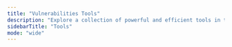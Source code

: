 ```yaml
---
title: "Vulnerabilities Tools"
description: "Explore a collection of powerful and efficient tools in the Vulnerabilities category to enhance your productivity and security."
sidebarTitle: "Tools"
mode: "wide"
---
```



<CardGroup cols={2}>

  <ToolCard
    cardTitle="bypass-403"
    description="Go script for bypassing 403 forbidden"
    iframeUrl="https://editor.staging.trickest.io/preview?workflow_url=https://trickest-public-workflow.s3.eu-central-1.amazonaws.com/e05a8a0c-f306-4992-93c7-82e4b0ab9c7d.json"
    href="/library/vulnerabilities/tools/bypass-403"
    category="Vulnerabilities"
  />

  <ToolCard
    cardTitle="commix"
    description="Commix (short for [comm]and [i]njection e[x]ploiter) is an open-source penetration testing tool, written by Anastasios Stasinopoulos (@ancst), that automates the detection and exploitation of command injection vulnerabilities."
    iframeUrl="https://editor.staging.trickest.io/preview?workflow_url=https://trickest-public-workflow.s3.eu-central-1.amazonaws.com/2397691f-f0ff-4b9a-855e-c0e67b47ff7e.json"
    href="/library/vulnerabilities/tools/commix"
    category="Vulnerabilities"
  />

  <ToolCard
    cardTitle="cookiemonster"
    description="CookieMonster helps you detect and abuse vulnerable implementations of stateless sessions."
    iframeUrl="https://editor.staging.trickest.io/preview?workflow_url=https://trickest-public-workflow.s3.eu-central-1.amazonaws.com/1c4f1671-a8a3-4873-bff6-c572d476fcf9.json"
    href="/library/vulnerabilities/tools/cookiemonster"
    category="Vulnerabilities"
  />

  <ToolCard
    cardTitle="corstest"
    description="CORStest is a Python 3 tool to find Cross-Origin resource Sharing (CORS) misconfiguration"
    iframeUrl="https://editor.staging.trickest.io/preview?workflow_url=https://trickest-public-workflow.s3.eu-central-1.amazonaws.com/ca2818a7-c158-4e54-a433-7ec72cd1088f.json"
    href="/library/vulnerabilities/tools/corstest"
    category="Vulnerabilities"
  />

  <ToolCard
    cardTitle="crlfmap"
    description="CRLFMap is a tool to find HTTP Splitting vulnerabilities"
    iframeUrl="https://editor.staging.trickest.io/preview?workflow_url=https://trickest-public-workflow.s3.eu-central-1.amazonaws.com/32ae7262-d4b6-4227-b2a1-253ff4cc7fe9.json"
    href="/library/vulnerabilities/tools/crlfmap"
    category="Vulnerabilities"
  />

  <ToolCard
    cardTitle="cve-2018-15473"
    description="Multi-threaded, IPv6 aware, wordlists/single-user username enumeration via CVE-2018-15473"
    iframeUrl="https://editor.staging.trickest.io/preview?workflow_url=https://trickest-public-workflow.s3.eu-central-1.amazonaws.com/537fcc65-4226-4d6d-8849-60fc86090318.json"
    href="/library/vulnerabilities/tools/cve-2018-15473"
    category="Vulnerabilities"
  />

  <ToolCard
    cardTitle="cve-2023-3519-inspector"
    description="Accurately fingerprint and detect vulnerable versions of Netscaler / Citrix ADC to CVE-2023-3519"
    iframeUrl="https://editor.staging.trickest.io/preview?workflow_url=https://trickest-public-workflow.s3.eu-central-1.amazonaws.com/e66b634a-e268-4c96-ae6a-1ebc51a167ca.json"
    href="/library/vulnerabilities/tools/cve-2023-3519-inspector"
    category="Vulnerabilities"
  />

  <ToolCard
    cardTitle="dalfox"
    description="DalFox is a fast, powerful parameter analysis and XSS scanner, based on a golang/DOM parser."
    iframeUrl="https://editor.staging.trickest.io/preview?workflow_url=https://trickest-public-workflow.s3.eu-central-1.amazonaws.com/02d04663-2cb0-4828-840e-fa3c22c1bdb6.json"
    href="/library/vulnerabilities/tools/dalfox"
    category="Vulnerabilities"
  />

  <ToolCard
    cardTitle="dnsreaper"
    description="subdomain takeover tool for attackers, bug bounty hunters and the blue team!"
    iframeUrl="https://editor.staging.trickest.io/preview?workflow_url=https://trickest-public-workflow.s3.eu-central-1.amazonaws.com/4d310e43-d860-4b78-8833-640bd6248fc2.json"
    href="/library/vulnerabilities/tools/dnsreaper"
    category="Vulnerabilities"
  />

  <ToolCard
    cardTitle="dsss"
    description="Damn Small SQLi Scanner (DSSS) is a fully functional SQL injection vulnerability scanner (supporting GET and POST parameters) written in under 100 lines of code. As of optional settings it supports HTTP proxy together with HTTP header values User-Agent, Referer and Cookie."
    iframeUrl="https://editor.staging.trickest.io/preview?workflow_url=https://trickest-public-workflow.s3.eu-central-1.amazonaws.com/f92846f0-8a14-4577-b5a6-a04bc70ede08.json"
    href="/library/vulnerabilities/tools/dsss"
    category="Vulnerabilities"
  />

  <ToolCard
    cardTitle="dsxs"
    description="Damn Small XSS Scanner (DSXS) is a fully functional Cross-site scripting vulnerability scanner (supporting GET and POST parameters) written in under 100 lines of code."
    iframeUrl="https://editor.staging.trickest.io/preview?workflow_url=https://trickest-public-workflow.s3.eu-central-1.amazonaws.com/a0aefed3-8323-4c4f-8ed9-0d90ecfdc86e.json"
    href="/library/vulnerabilities/tools/dsxs"
    category="Vulnerabilities"
  />

  <ToolCard
    cardTitle="fdsploit"
    description="FDsploit can be used to discover and exploit Local/Remote File Inclusion and directory traversal vulnerabilities automatically."
    iframeUrl="https://editor.staging.trickest.io/preview?workflow_url=https://trickest-public-workflow.s3.eu-central-1.amazonaws.com/558bbf22-3335-424f-93dd-f580f994a4e6.json"
    href="/library/vulnerabilities/tools/fdsploit"
    category="Vulnerabilities"
  />

  <ToolCard
    cardTitle="find-gh-poc"
    description="Find CVE PoCs on GitHub"
    iframeUrl="https://editor.staging.trickest.io/preview?workflow_url=https://trickest-public-workflow.s3.eu-central-1.amazonaws.com/6dc1d58b-b31f-48f9-9f31-459ec499c1a2.json"
    href="/library/vulnerabilities/tools/find-gh-poc"
    category="Vulnerabilities"
  />

  <ToolCard
    cardTitle="findom-xss"
    description="FinDOM-XSS with file input. FinDOM-XSS is a tool that allows you to finding for possible and/ potential DOM based XSS vulnerability in a fast manner."
    iframeUrl="https://editor.staging.trickest.io/preview?workflow_url=https://trickest-public-workflow.s3.eu-central-1.amazonaws.com/41d42c7a-d6d3-4a3f-b1b1-08ef013bde3d.json"
    href="/library/vulnerabilities/tools/findom-xss"
    category="Vulnerabilities"
  />

  <ToolCard
    cardTitle="http-request-smuggling"
    description="http-request-smuggling is a python tool used to detect if target/list of targets are vulnerable against HTTP Request Smuggling vulnerability"
    iframeUrl="https://editor.staging.trickest.io/preview?workflow_url=https://trickest-public-workflow.s3.eu-central-1.amazonaws.com/a8f26898-38bd-48cd-bf5f-6875f6d1310f.json"
    href="/library/vulnerabilities/tools/http-request-smuggling"
    category="Vulnerabilities"
  />

  <ToolCard
    cardTitle="jwt-tool"
    description="jwt_tool.py is a toolkit for validating, forging, scanning, and tampering JWTs (JSON Web Tokens)."
    iframeUrl="https://editor.staging.trickest.io/preview?workflow_url=https://trickest-public-workflow.s3.eu-central-1.amazonaws.com/87733b2a-5926-48fc-b7d1-a4366a923a6c.json"
    href="/library/vulnerabilities/tools/jwt-tool"
    category="Vulnerabilities"
  />

  <ToolCard
    cardTitle="kxss"
    description="Find unfiltered special characters from urls."
    iframeUrl="https://editor.staging.trickest.io/preview?workflow_url=https://trickest-public-workflow.s3.eu-central-1.amazonaws.com/78ddb8b9-c04a-4525-9144-dfba73ebeec9.json"
    href="/library/vulnerabilities/tools/kxss"
    category="Vulnerabilities"
  />

  <ToolCard
    cardTitle="log4j-scan"
    description="A fully automated, accurate, and extensive scanner for finding log4j RCE CVE-2021-44228"
    iframeUrl="https://editor.staging.trickest.io/preview?workflow_url=https://trickest-public-workflow.s3.eu-central-1.amazonaws.com/edc6af8a-b240-40ea-9b8d-0587a42b1edb.json"
    href="/library/vulnerabilities/tools/log4j-scan"
    category="Vulnerabilities"
  />

  <ToolCard
    cardTitle="nosqli"
    description="A fast NoSQL scanner and injector. For finding sites vulnerable to NoSQL injection, Mongo in particular."
    iframeUrl="https://editor.staging.trickest.io/preview?workflow_url=https://trickest-public-workflow.s3.eu-central-1.amazonaws.com/9598e170-0743-4b7c-a8cc-02bd117a3dff.json"
    href="/library/vulnerabilities/tools/nosqli"
    category="Vulnerabilities"
  />

  <ToolCard
    cardTitle="openredirex"
    description="Asynchronous Open redirect Fuzzer. Key features are: taking a url or list of urls and fuzzes them for Open redirect issues, specifying own payloads through 'payloads.txt' and showing Location header history (if any)."
    iframeUrl="https://editor.staging.trickest.io/preview?workflow_url=https://trickest-public-workflow.s3.eu-central-1.amazonaws.com/c4c78783-bf3f-48b0-b376-81bd1b2fdcf5.json"
    href="/library/vulnerabilities/tools/openredirex"
    category="Vulnerabilities"
  />

  <ToolCard
    cardTitle="oralyzer"
    description="Oralyzer, a simple python script that is capable of finding the open redirection vulnerability in a website. It does that by fuzzing the url i.e. provided as the input."
    iframeUrl="https://editor.staging.trickest.io/preview?workflow_url=https://trickest-public-workflow.s3.eu-central-1.amazonaws.com/e7268717-6243-4b6f-90dd-cfa776e12e33.json"
    href="/library/vulnerabilities/tools/oralyzer"
    category="Vulnerabilities"
  />

  <ToolCard
    cardTitle="searchsploit"
    description="Search through exploits and shellcodes"
    iframeUrl="https://editor.staging.trickest.io/preview?workflow_url=https://trickest-public-workflow.s3.eu-central-1.amazonaws.com/66015647-258d-44cd-96e3-63f9dd434cd5.json"
    href="/library/vulnerabilities/tools/searchsploit"
    category="Vulnerabilities"
  />

  <ToolCard
    cardTitle="smuggler"
    description="An HTTP Request Smuggling / Desync testing tool written in Python 3"
    iframeUrl="https://editor.staging.trickest.io/preview?workflow_url=https://trickest-public-workflow.s3.eu-central-1.amazonaws.com/8c8f0e4d-6151-4ea3-a215-bd76024bd70b.json"
    href="/library/vulnerabilities/tools/smuggler"
    category="Vulnerabilities"
  />

  <ToolCard
    cardTitle="sqlmap"
    description="sqlmap is an open source penetration testing tool that automates the process of detecting and exploiting SQL injection flaws and taking over of database servers"
    iframeUrl="https://editor.staging.trickest.io/preview?workflow_url=https://trickest-public-workflow.s3.eu-central-1.amazonaws.com/ff50d7ca-bf85-4b3a-be25-ed1bc26369b6.json"
    href="/library/vulnerabilities/tools/sqlmap"
    category="Vulnerabilities"
  />

  <ToolCard
    cardTitle="ssrfuzz"
    description="SSRFuzz is a tool to find Server Side Request Forgery vulnerabilities"
    iframeUrl="https://editor.staging.trickest.io/preview?workflow_url=https://trickest-public-workflow.s3.eu-central-1.amazonaws.com/49bd5345-2ebd-4f3a-8a50-ce696da3b604.json"
    href="/library/vulnerabilities/tools/ssrfuzz"
    category="Vulnerabilities"
  />

  <ToolCard
    cardTitle="subzy"
    description="Subzy is subdomain takeover tool which works based on matching response fingerprings from can-i-take-over-xyz."
    iframeUrl="https://editor.staging.trickest.io/preview?workflow_url=https://trickest-public-workflow.s3.eu-central-1.amazonaws.com/e1c719c9-1166-4919-8915-880ac5ae7191.json"
    href="/library/vulnerabilities/tools/subzy"
    category="Vulnerabilities"
  />

  <ToolCard
    cardTitle="tko-subs"
    description="A tool that can help detect and takeover subdomains with dead DNS records"
    iframeUrl="https://editor.staging.trickest.io/preview?workflow_url=https://trickest-public-workflow.s3.eu-central-1.amazonaws.com/371bf4d4-434b-48b5-beea-f3261cd19d3f.json"
    href="/library/vulnerabilities/tools/tko-subs"
    category="Vulnerabilities"
  />

  <ToolCard
    cardTitle="tplmap"
    description="Server-Side Template Injection and Code Injection Detection and Exploitation Tool"
    iframeUrl="https://editor.staging.trickest.io/preview?workflow_url=https://trickest-public-workflow.s3.eu-central-1.amazonaws.com/cc251d0a-58ab-4211-9009-0e68cc45ddf6.json"
    href="/library/vulnerabilities/tools/tplmap"
    category="Vulnerabilities"
  />

  <ToolCard
    cardTitle="xforwardy"
    description="XForwardy is a Host Header Injection scanning tool that can detect misconfigurations, where Host Header Injections are potentially possible. It also checks for CORS Misconfig in a URL."
    iframeUrl="https://editor.staging.trickest.io/preview?workflow_url=https://trickest-public-workflow.s3.eu-central-1.amazonaws.com/3f678e05-8a5f-4dd6-984e-deeaed94b570.json"
    href="/library/vulnerabilities/tools/xforwardy"
    category="Vulnerabilities"
  />

  <ToolCard
    cardTitle="xspear"
    description="XSpear is XSS Scanner on ruby gems."
    iframeUrl="https://editor.staging.trickest.io/preview?workflow_url=https://trickest-public-workflow.s3.eu-central-1.amazonaws.com/56375c23-4a2c-4c28-b9da-c72a3ad0f162.json"
    href="/library/vulnerabilities/tools/xspear"
    category="Vulnerabilities"
  />

</CardGroup>
